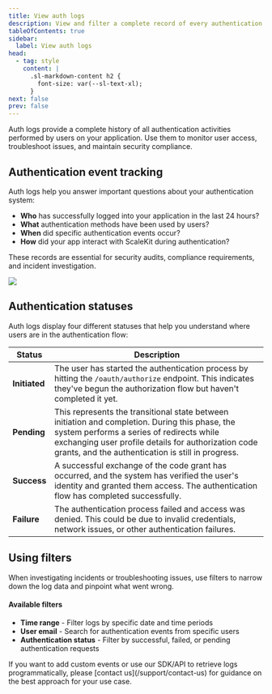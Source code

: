 ```yaml
---
title: View auth logs
description: View and filter a complete record of every authentication event to quickly spot issues, track user activity, and keep your app secure
tableOfContents: true
sidebar:
  label: View auth logs
head:
  - tag: style
    content: |
      .sl-markdown-content h2 {
        font-size: var(--sl-text-xl);
      }
next: false
prev: false
---
```



Auth logs provide a complete history of all authentication activities performed by users on your application. Use them to monitor user access, troubleshoot issues, and maintain security compliance.

## Authentication event tracking

Auth logs help you answer important questions about your authentication system:

- **Who** has successfully logged into your application in the last 24 hours?
- **What** authentication methods have been used by users?
- **When** did specific authentication events occur?
- **How** did your app interact with ScaleKit during authentication?

These records are essential for security audits, compliance requirements, and incident investigation.

![](@/assets/docs/guides/auth-logs/2.png)

## Authentication statuses

Auth logs display four different statuses that help you understand where users are in the authentication flow:

| Status | Description |
|--------|-------------|
| **Initiated** | The user has started the authentication process by hitting the `/oauth/authorize` endpoint. This indicates they've begun the authorization flow but haven't completed it yet. |
| **Pending** | This represents the transitional state between initiation and completion. During this phase, the system performs a series of redirects while exchanging user profile details for authorization code grants, and the authentication is still in progress. |
| **Success** | A successful exchange of the code grant has occurred, and the system has verified the user's identity and granted them access. The authentication flow has completed successfully. |
| **Failure** | The authentication process failed and access was denied. This could be due to invalid credentials, network issues, or other authentication failures. |

## Using filters

When investigating incidents or troubleshooting issues, use filters to narrow down the log data and pinpoint what went wrong.

#### Available filters

- **Time range** - Filter logs by specific date and time periods
- **User email** - Search for authentication events from specific users
- **Authentication status** - Filter by successful, failed, or pending authentication requests



<Aside type="note" title="Need custom events or API access?">
If you want to add custom events or use our SDK/API to retrieve logs programmatically, please [contact us](/support/contact-us) for guidance on the best approach for your use case.
</Aside>